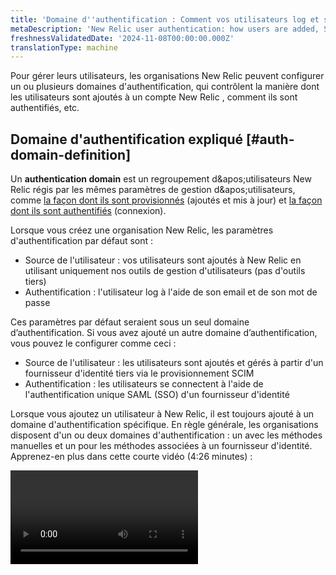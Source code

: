 ```yaml
---
title: 'Domaine d''authentification : Comment vos utilisateurs log et sont gérés'
metaDescription: 'New Relic user authentication: how users are added, SAML SSO, SCIM, automated user management, and more.'
freshnessValidatedDate: '2024-11-08T00:00:00.000Z'
translationType: machine
---
```


Pour gérer leurs utilisateurs, les organisations New Relic peuvent configurer un ou plusieurs domaines d'authentification, qui contrôlent la manière dont les utilisateurs sont ajoutés à un compte New Relic , comment ils sont authentifiés, etc.

## Domaine d'authentification expliqué [#auth-domain-definition]

Un <DNT>**authentication domain**</DNT> est un regroupement d&amp;apos;utilisateurs New Relic régis par les mêmes paramètres de gestion d&amp;apos;utilisateurs, comme [la façon dont ils sont provisionnés](#source-users) (ajoutés et mis à jour) et [la façon dont ils sont authentifiés](#authentication) (connexion).

Lorsque vous créez une organisation New Relic, les paramètres d'authentification par défaut sont :

* Source de l'utilisateur : vos utilisateurs sont ajoutés à New Relic en utilisant uniquement nos outils de gestion d'utilisateurs (pas d'outils tiers)
* Authentification : l'utilisateur log à l'aide de son email et de son mot de passe

Ces paramètres par défaut seraient sous un seul domaine d’authentification. Si vous avez ajouté un autre domaine d’authentification, vous pouvez le configurer comme ceci :

* Source de l'utilisateur : les utilisateurs sont ajoutés et gérés à partir d'un fournisseur d'identité tiers via le provisionnement SCIM
* Authentification : les utilisateurs se connectent à l'aide de l'authentification unique SAML (SSO) d'un fournisseur d'identité

Lorsque vous ajoutez un utilisateur à New Relic, il est toujours ajouté à un domaine d'authentification spécifique. En règle générale, les organisations disposent d'un ou deux domaines d'authentification : un avec les méthodes manuelles et un pour les méthodes associées à un fournisseur d'identité. Apprenez-en plus dans cette courte vidéo (4:26 minutes) :

<Video id="Z00-KzGh2XY" type="youtube" />

## Exigences [#requirements]

Pour gérer le domaine d’authentification :

* Votre organisation doit être soit [Pro soit édition Enterprise](/docs/accounts/accounts-billing/new-relic-one-pricing-billing/new-relic-one-pricing-billing/#editions) pour avoir un domaine d&amp;apos;authentification modifiable.

* Pour visualiser ou modifier le domaine d'authentification, un utilisateur doit :

  * Avoir un [type d'utilisateur](/docs/accounts/accounts-billing/new-relic-one-user-management/user-type) d&amp;apos;utilisateur principal ou d&amp;apos;utilisateur de plateforme complète.
  * Soyez dans un groupe avec le [paramètre d'administration<DNT>**Authentication domain**</DNT> ](/docs/accounts/accounts-billing/new-relic-one-user-management/user-management-concepts#admin-settings).

* Le provisionnement SCIM, également connu sous le nom de gestion automatisée des utilisateurs, nécessite Pro ou l'édition Enterprise. [En savoir plus sur les exigences.](/docs/accounts/accounts/automated-user-management/automated-user-provisioning-single-sign)

* SAML SSO nécessite une [édition payante](/docs/accounts/accounts-billing/new-relic-one-pricing-billing/new-relic-one-pricing-billing#editions). Notre support SAML SSO comprend :

  * <DNT>
      Active Directory Federation Services (ADFS)
    </DNT>

  * <DNT>
      Auth0
    </DNT>

  * <DNT>
      Azure AD (Microsoft Azure Active Directory)
    </DNT>

  * <DNT>
      Google
    </DNT>

  * <DNT>
      Okta
    </DNT>

  * <DNT>
      OneLogin
    </DNT>

  * <DNT>
      Ping Identity
    </DNT>

  * <DNT>
      Salesforce
    </DNT>

  * Prise en charge générique pour les systèmes SSO utilisant SAML 2.0

## Créer et configurer un domaine d'authentification [#ui]

Si vous remplissez les [conditions](#requirements), vous pouvez ajouter et gérer un domaine d&amp;apos;authentification.

Pour visualiser et configurer le domaine d'authentification : depuis le [menu utilisateur](/docs/accounts/accounts-billing/general-account-settings/intro-account-settings), allez à <DNT>**Administration &gt; Authentication domains**</DNT>.

Si vous avez un domaine existant, ils seront dans le tableau. Notez que la plupart des organisations auront, au maximum, deux ou trois domaines : un avec les paramètres manuels par défaut et un ou deux pour les paramètres associés au fournisseur d'identité.

Pour créer un nouveau domaine à partir de la page UI du domaine d’authentification, cliquez sur <DNT>**Create authentication domain**</DNT>. Pour gérer ou supprimer un domaine d’authentification, sélectionnez l’élément de menu pour chaque domaine d’authentification.

## Passer à un autre domaine [#switch]

Si vous avez des enregistrements d'utilisateur dans plusieurs domaines d'authentification, vous pouvez [basculer entre les domaines](/docs/accounts/accounts-billing/account-setup/multiple-logins-found).

## Source de l'utilisateur : comment vos utilisateurs sont ajoutés et gérés [#source-users]

<Callout variant="tip">
  * Pour une introduction à nos offres SAML SSO et SCIM, consultez [Premiers pas avec SSO et SCIM](/docs/accounts/accounts-billing/new-relic-one-user-management/introduction-saml-scim).
  * Nous vous recommandons d'envisager d'implémenter [la capture de domaines](/docs/accounts/accounts-billing/account-setup/domain-capture/) qui vous permet d&amp;apos;ajouter automatiquement des utilisateurs à votre organisation en fonction de leur domaine de messagerie. Cela empêche l&amp;apos;utilisateur de s&amp;apos;inscrire accidentellement sur New Relic et de créer une organisation New Relic inutile et indésirable. Cette fonctionnalité est disponible pour les comptes Pro et Entreprise.
</Callout>

Depuis l'[ UI du domaine d'authentification](#ui), vous pouvez définir l&amp;apos;une des deux options pour la source de votre utilisateur :

* <DNT>**Manual**</DNT> (par défaut) : cela signifie que vos utilisateurs sont ajoutés manuellement à New Relic à partir de l&amp;apos;[UI<DNT>**User management**</DNT> ](/docs/accounts/accounts-billing/new-relic-one-user-management/user-management-ui-and-tasks#where).
* <DNT>**SCIM:**</DNT> Notre fonctionnalité de gestion automatisée des utilisateurs vous permet d&amp;apos;utiliser le provisionnement SCIM pour importer et gérer les utilisateurs de votre fournisseur d&amp;apos;identité.

Remarques sur ces paramètres :

* Vous ne pouvez pas basculer <DNT>**Source of users**</DNT>. Cela signifie que si vous souhaitez modifier cela pour un domaine d&amp;apos;authentification déjà configuré, vous devrez en créer un nouveau.
* Lorsque vous activez SCIM pour la première fois, le jeton du porteur est généré et affiché une seule fois. Si vous devez visualiser un jeton porteur ultérieurement, la seule façon de le faire est d'en générer un nouveau, ce qui invalidera l'ancien et toute intégration utilisant l'ancien jeton.

Pour savoir comment configurer SCIM, voir [Gestion automatisée des utilisateurs](/docs/accounts/accounts/automated-user-management/automated-user-provisioning-single-sign).

### Méthode de gestion du type d'utilisateur [#user-upgrade]

Dans le <DNT>**Authentication Domain UI**</DNT>, si vous avez sélectionné SCIM comme méthode de provisionnement de l&amp;apos;utilisateur, vous avez deux options pour la gestion [du type d'utilisateur](/docs/accounts/accounts-billing/new-relic-one-user-management/user-type) de votre utilisateur :

* <DNT>**Manage user type in New Relic**</DNT>:Il s&amp;apos;agit de l&amp;apos;option par défaut. Il vous permet de gérer le type d&amp;apos;utilisateur de votre utilisateur depuis New Relic.
* <DNT>**Manage user type with SCIM**</DNT>: L&amp;apos;activation de cette option signifie que vous ne pouvez plus gérer le type d&amp;apos;utilisateur depuis New Relic. Vous ne pourrez le modifier et le gérer qu&amp;apos;à partir de votre fournisseur d&amp;apos;identité.

En savoir plus sur ces deux options :

<CollapserGroup>
  <Collapser id="manage-user-type-new-relic" title="Gérer le type d'utilisateur dans New Relic (par défaut)">
    La manière par défaut de gérer le type d'utilisateur de votre utilisateur est à partir de New Relic UI l'. Il s'agit de l'option que vous utiliseriez si vous ne [gérez pas le type d'utilisateur via SCIM](#manage-user-type-scim). Les options de gestion régies par celle-ci comprennent :

    * La possibilité de modifier le type d'utilisateur dans l'[UI<DNT>**User management**</DNT> ](/docs/accounts/accounts-billing/new-relic-one-user-management/user-management-ui-and-tasks#where).
    * La possibilité de [gérer la manière dont requests de mise à niveau de type utilisateur sont traitées](#other-settings).
  </Collapser>

  <Collapser id="manage-user-type-scim" title="Gérer le type d'utilisateur avec SCIM">
    Notre [SCIM API](/docs/accounts/accounts/automated-user-management/tutorial-manage-users-groups-scim#manage-user-type) vous permet de gérer le type d&amp;apos;utilisateur à partir de votre fournisseur d&amp;apos;identité plutôt que dans l&amp;apos;UI de gestion des utilisateurs de New Relic. <DNT>**When you enable this, you can no longer change or manage your users' user type from New Relic.**</DNT>

    Pour activer ce paramètre :

    1. Assurez-vous que votre domaine d'authentification <DNT>**Source of users**</DNT> doit avoir [SCIM activé](#source-users).
    2. Suivez les instructions en fonction de votre fournisseur d’identité :

    * Okta : suivez le guide de configuration de l'application Okta SCIM et SSO [ici](/docs/accounts/accounts/automated-user-management/okta-scimsso-application-configuration).
    * Azure Active Directory : reportez-vous à la discussion du forum New Relic sur la configuration Azure AD pour SCIM avec les types d’utilisateur [ici](https://forum.newrelic.com/s/hubtopic/aAX8W0000008d6MWAQ/relic-solution-make-full-core-basic-users-in-azure-active-directory-w-scim).
    * Autres fournisseurs d’identité : utilisez nos spécifications de type d’utilisateur API SCIM pour configurer votre fournisseur afin d’envoyer des informations de type d’utilisateur à New Relic [ici](/docs/accounts/accounts/automated-user-management/tutorial-manage-users-groups-scim/#manage-user-type).

    Comment requests de mise à niveau des utilisateurs sont traitées :

    * Lorsque vous activez <DNT>**Manage user type with SCIM**</DNT>, l&amp;apos;option par défaut est que les utilisateurs avec un accès limité par type d&amp;apos;utilisateur voient un message indiquant qu&amp;apos;ils doivent contacter leur responsable ou leur service informatique pour mettre à niveau et débloquer davantage d&amp;apos;accès.
    * En option, vous pouvez personnaliser ce message et ajouter un lien vers une page personnalisée. Par exemple, vous pouvez ajouter un message personnalisé expliquant comment contacter une personne ou un service spécifique. Vous pouvez également utiliser nos [spécifications API SCIM](/docs/accounts/accounts/automated-user-management/tutorial-manage-users-groups-scim/#manage-user-type) pour configurer une implémentation qui gère par programmation requests de mise à niveau des utilisateurs et modifie automatiquement le type de votre utilisateur.
  </Collapser>
</CollapserGroup>

## Authentification : comment votre utilisateur log [#authentication]

La méthode d'authentification est la manière dont l'utilisateur New Relic log à New Relic. Tous les utilisateurs d'un domaine d'authentification ont une seule méthode d'authentification. Il existe deux options d'authentification :

* Nom d'utilisateur/mot de passe (par défaut) : Votre identifiant d'utilisateur log via email et mot de passe.
* SAML SSO: Votre utilisateur log connecte via SAML single sign-on (SSO) en utilisant votre fournisseur d'identité. Pour savoir comment configurer cela, continuez à lire.

### Configurer l'authentification SSO SAML [#saml]

Avant d'activer SAML SSO à l'aide des instructions ci-dessous, voici quelques éléments à comprendre et à prendre en compte :

* Pensez à lire [une introduction à New Relic SSO et SCIM](/docs/accounts/accounts-billing/new-relic-one-user-management/introduction-saml-scim).
* Pensez à revoir les [exigences SSO SAML](#requirements).
* Pensez à regarder une [vidéo expliquant comment configurer SAML SSO](https://www.youtube.com/watch?v=uFjqCQcSo8g).
* Notez que votre utilisateur compatible SSOne recevra pas de notification de vérification par e-mail de New Relic car les informations de connexion et de mot de passe sont gérées par votre fournisseur d'identité.
* Consultez la documentation de votre fournisseur d'identité, car elle peut contenir des instructions spécifiques à New Relic.

1. Si vous configurez le provisionnement SCIM :

   * Si vous utilisez Azure, Okta ou OneLogin, suivez d’abord ces procédures : [Azure](/docs/accounts/accounts/automated-user-management/azure-ad-scimsso-application-configuration/) | [OneLogin](/docs/accounts/accounts/automated-user-management/onelogin-scimsso-application-configuration/) | [Okta](/docs/accounts/accounts/automated-user-management/okta-scimsso-application-configuration/).
   * Si vous utilisez un autre fournisseur d’identité, suivez les procédures SAML ci-dessous et utilisez notre [API SCIM](/docs/accounts/accounts/automated-user-management/scim-support-automated-user-management/) pour activer SCIM.

2. Si <DNT>**only**</DNT> souhaitez activer SAML SSO et non SCIM, et si vous utilisez Azure, Okta ou OneLogin, suivez ces instructions pour configurer l&amp;apos;application concernée :

   <CollapserGroup>
     <Collapser id="azure" title="Application Azure">
       Azure AD fournit une galerie application , qui comprend diverses intégrations pour Azure AD, y compris celles proposées par New Relic . Ajoutez l’ New Relic SCIM/SSO application à votre liste d’applications.

       1. Accédez au centre d’administration Azure Active Directory et connectez-vous si nécessaire. [aad.portal.azure.com/](https://aad.portal.azure.com/)
       2. Cliquez sur <DNT>**All services**</DNT> dans le menu de gauche.
       3. Dans le volet principal, cliquez sur <DNT>**Enterprise applications**</DNT>.
       4. Cliquez sur <DNT>**+New application**</DNT>.
       5. Retrouvez notre SCIM/SSO application en saisissant <DNT>**New Relic**</DNT> dans le nom champ de recherche, et cliquez sur l&amp;apos;application <DNT>**New Relic by organization**</DNT> (et <DNT>**New Relic by account**</DNT> non).
       6. Cliquez sur <DNT>**Add**</DNT>.
     </Collapser>

     <Collapser id="Okta" title="Application Okta">
       Ajoutez l’ New Relic SCIM/SSO application à votre application Okta.

       1. Accédez à [okta.com/](https://www.okta.com/) et connectez-vous avec un compte disposant des autorisations d’administrateur.
       2. Depuis la page d’accueil d’Okta, cliquez sur <DNT>**Admin**</DNT>.
       3. Depuis l'administrateur Okta <DNT>**Dashboard**</DNT>, choisissez la page <DNT>**Applications**</DNT> .
       4. Cliquez sur <DNT>**Browse app catalog**</DNT>, puis recherchez et sélectionnez « New Relic par organisation ».
       5. Depuis la page New Relic par organisation, cliquez sur <DNT>**Add**</DNT>.
       6. Depuis la page Ajouter New Relic par organisation, cochez les deux cases <DNT>**Application visibility &quot;Do not display...&quot;**</DNT> et cliquez sur <DNT>**Done**</DNT>. Nous rendrons l&amp;apos;application visible plus tard, une fois la configuration terminée et le provisionnement commencé.
       7. Ouvrez l’application nouvellement créée dans Okta et accédez à l’onglet <DNT>**Assignments**</DNT> . C&amp;apos;est ici que vous pouvez ajouter des utilisateurs et des groupes pour l&amp;apos;authentification.
       8. De là, accédez à l’onglet <DNT>**Sign On**</DNT> . Sous <DNT>**Advanced Sign-on Settings**</DNT>, vous verrez <DNT>**Authentication Domain ID**</DNT>, dont vous aurez besoin pour modifier ce champ à l&amp;apos;étape 9 des instructions générales ci-dessous. À droite, cliquez sur <DNT>**View SAML setup instructions**</DNT>. Sous <DNT>**Step 7**</DNT> de ces instructions, vous pouvez trouver les URL requises pour les étapes 6 et 7 dans les instructions générales ci-dessous.
     </Collapser>

     <Collapser id="OneLogin" title="Application OneLogin">
       Ajoutez l’ New Relic SCIM/SSO application à votre OneLogin application .

       1. Accédez au site Web OneLogin et connectez-vous avec un compte disposant d’autorisations d’administrateur.
       2. Depuis la page d’accueil de OneLogin, cliquez sur <DNT>**Administration**</DNT>.
       3. Depuis la page d’administration OneLogin, choisissez le menu <DNT>**Applications**</DNT> .
       4. Depuis la page de l’application OneLogin , cliquez sur <DNT>**Add app**</DNT>.
       5. Dans le champ de recherche de la page de recherche d'application OneLogin , saisissez « New Relic par organisation » (et non « New Relic par compte »), puis cliquez sur l'application lorsqu'elle apparaît dans les résultats de la recherche.
       6. Depuis la page <DNT>**Add New Relic by organization**</DNT> , cliquez sur <DNT>**Save**</DNT>.
     </Collapser>
   </CollapserGroup>

   * Si vous implémentez SAML à l’aide d’un autre fournisseur d’identité non mentionné ci-dessus, vous devrez tenter de l’intégrer à l’aide des instructions SAML ci-dessous. Notez que votre fournisseur d’identité doit utiliser le protocole SAML 2.0 et doit exiger des assertions SAML signées.

3. Ensuite, vous accéderez à notre UI de domaine d’authentification. Dans le [menu utilisateur](/docs/accounts/accounts-billing/general-account-settings/intro-account-settings), cliquez sur <DNT>**Administration**</DNT>, puis sur <DNT>**Authentication domains**</DNT>. Si vous n&amp;apos;en avez pas déjà un, [créez un nouveau domaine](#ui) à utiliser pour votre utilisateur d&amp;apos;authentification SAML.

4. Sous <DNT>**Authentication**</DNT>, cliquez sur <DNT>**Configure**</DNT>. Sous <DNT>**Method of authenticating users**</DNT>, sélectionnez <DNT>**SAML SSO**</DNT>.

5. Si vous utilisez l’application Okta, OneLogin ou Azure AD, vous pouvez ignorer cette étape. Sous <DNT>**Provided by New Relic**</DNT>, nous avons quelques informations spécifiques à New Relic. Vous devrez les placer dans les champs appropriés de votre service de fournisseur d&amp;apos;identité. Si vous n&amp;apos;êtes pas sûr de leur destination, consultez la documentation de votre fournisseur d&amp;apos;identité.

6. Sous <DNT>**Provided by you**</DNT>, saisissez le <DNT>**Source of SAML metadata**</DNT>. Cette URL est fournie par votre fournisseur d’identité et peut être appelée autrement. Il doit être conforme aux normes de métadonnées SAML V2.0. Si votre fournisseur d&amp;apos;identité <DNT>**doesn't**</DNT> prend en charge la configuration dynamique, vous pouvez le faire en utilisant <DNT>**Upload a certificate**</DNT>. Il doit s&amp;apos;agir d&amp;apos;un certificat x509 codé PEM.

7. Sous <DNT>**Provided by you**</DNT>, définissez le <DNT>**SSO target URL**</DNT> fourni par votre fournisseur d’identité. Vous pouvez le trouver en allant dans <DNT>**Source of SAML metadata**</DNT> et en trouvant l&amp;apos;URL de liaison POST. Cela ressemble à : `https://newrelic.oktapreview.com/app/newreliclr/1234567890abcdefghij/sso/saml`.

8. Si votre fournisseur d'identité dispose d'une URL de redirection pour la déconnexion, saisissez-la dans le champ <DNT>**Logout redirect URL**</DNT>; sinon, laissez-la vide.

9. Si vous utilisez une application de fournisseur d’identité, vous devrez saisir l’ID de domaine d’authentification dans l’application. Cet identifiant se trouve en haut de la page UI du domaine d'authentification de New Relic.

10. Facultatif : dans l'UI du domaine d'authentification de New Relic, vous pouvez ajuster [d'autres paramètres](#other-settings), comme la durée de la session du navigateur et la méthode de mise à niveau de l&amp;apos;utilisateur. Vous pouvez ajuster ces paramètres à tout moment.

11. Si vous activez uniquement SAML, vous devrez créer des groupes. (Si vous avez activé SCIM, vous avez déjà terminé cette étape.) Les groupes sont ce qui donne à votre utilisateur l'accès aux comptes New Relic . Sans être affectés à des groupes, vos utilisateurs sont provisionnés dans New Relic mais n'ont pas accès aux comptes ou aux rôles. Pour apprendre à faire cela :

* [Découvrez comment fonctionne l'accès au groupe d'utilisateurs](/docs/accounts/accounts-billing/new-relic-one-user-management/user-management-concepts#understand-concepts)
* Lire le [tutoriel de gestion utilisateur](/docs/accounts/accounts-billing/new-relic-one-user-management/tutorial-add-new-user-groups-roles-new-relic-one-user-model/).

12. Okta uniquement : revenez à l'application New Relic d'Okta et, à partir de la page <DNT>**Add New Relic by organization**</DNT> , décochez les deux cases <DNT>**Application visibility &quot;Do not display...&quot;**</DNT> et cliquez sur <DNT>**Done**</DNT>.

Pour vérifier que la configuration a été correctement effectuée, vérifiez si votre utilisateur peut log connecter à New Relic via votre fournisseur d'identité et assurez-vous qu'il a accès à ses comptes.

## Autres paramètres liés à l'utilisateur [#other-settings]

Pour gérer les paramètres liés à la session et savoir si l’utilisateur peut effectuer lui-même la mise à niveau ou non :

1. Depuis l’ [UI<DNT>**User management**</DNT> ](/docs/accounts/accounts-billing/new-relic-one-user-management/user-management-ui-and-tasks/#where), sélectionnez un domaine d’authentification à partir du commutateur.
2. Cliquez sur l'icône d'engrenage <Icon name="fe-settings" />.
3. Modifiez les paramètres, qui sont décrits plus en détail ci-dessous.

### Paramètres liés à la session [#session-mgmt]

Les paramètres liés à la session incluent :

* Durée pendant laquelle l'utilisateur peut rester connecté
* Durée d'inactivité avant l'expiration de la session d'un utilisateur ([en savoir plus sur les limites de session](/docs/accounts/accounts-billing/account-structure/factors-affecting-access-features-data#session-limits))

### Paramètres de mise à niveau de l'utilisateur [#user-upgrade-settings]

Les paramètres liés à la manière dont l'utilisateur est mis à niveau vers un type d'utilisateur supérieur incluent :

* <DNT>**Automatic approval**</DNT>:Cela permet à l&amp;apos;utilisateur de pouvoir immédiatement passer à un type d&amp;apos;utilisateur supérieur par lui-même, sans approbation. Cela permet à ces utilisateurs de pouvoir répondre plus rapidement aux problèmes.
* <DNT>**Require review**</DNT>:Avec cette option, l&amp;apos;administrateur de l&amp;apos;utilisateur avec le [paramètre d'administration<DNT>**Authentication domain**</DNT> ](/docs/accounts/accounts-billing/new-relic-one-user-management/user-management-concepts#admin-settings)reçoit un e-mail lorsqu&amp;apos;un utilisateur requests une mise à niveau et peut approuver ou refuser ces requests dans l&amp;apos;[UI<DNT>**User management**</DNT> ](/docs/accounts/accounts-billing/new-relic-one-user-management/user-management-ui-and-tasks#where).
  * Un utilisateur est limité à 6 requests de mise à niveau sur une fenêtre glissante de 24 heures. Par exemple, si vous effectuez vos 6 requests de mise à niveau entre 8h et 10h, vous devrez attendre jusqu'à 8h le lendemain avant d'effectuer une autre demande de mise à niveau.